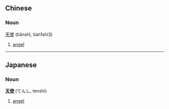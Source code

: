 ==Chinese==
===Noun===
[[天]][[使]] (tiānshǐ, tian1shi3)

# [[angel]]
----
==Japanese==
===Noun===
'''[[天]][[使]]''' (てんし, tenshi)

# [[angel]]